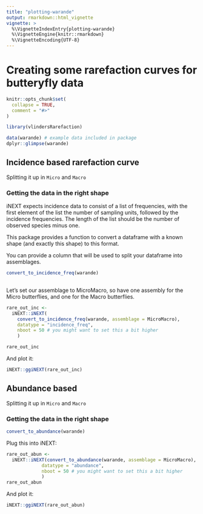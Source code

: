```yaml
---
title: "plotting-warande"
output: rmarkdown::html_vignette
vignette: >
  %\VignetteIndexEntry{plotting-warande}
  %\VignetteEngine{knitr::rmarkdown}
  %\VignetteEncoding{UTF-8}
---
```

# Creating some rarefaction curves for butteryfly data
```r
knitr::opts_chunk$set(
  collapse = TRUE,
  comment = "#>"
)
```

```r
library(vlindersRarefaction)
```

```r
data(warande) # example data included in package
dplyr::glimpse(warande)
```
## Incidence based rarefaction curve

Splitting it up in `Micro` and `Macro`

### Getting the data in the right shape

iNEXT expects incidence data to consist of a list of frequencies, with the first element of the list the number of sampling units, followed by the incidence frequencies. The length of the list should be the number of observed species minus one. 

This package provides a function to convert a dataframe with a known shape (and
exactly this shape) to this format. 

You can provide a column that will be used to split your dataframe into assemblages.

```r
convert_to_incidence_freq(warande)
  
```

Let's set our assemblage to MicroMacro, so have one assembly for the Micro butterflies, and one for the Macro butterflies.

```r
rare_out_inc <- 
  iNEXT::iNEXT(
    convert_to_incidence_freq(warande, assemblage = MicroMacro),
    datatype = "incidence_freq",
    nboot = 50 # you might want to set this a bit higher
    )

rare_out_inc
```

And plot it:

```r
iNEXT::ggiNEXT(rare_out_inc)
```

## Abundance based

Splitting it up in `Micro` and `Macro`

### Getting the data in the right shape

```r
convert_to_abundance(warande)
```
Plug this into iNEXT:

```r
rare_out_abun <- 
  iNEXT::iNEXT(convert_to_abundance(warande, assemblage = MicroMacro),
             datatype = "abundance",
             nboot = 50 # you might want to set this a bit higher
             )
rare_out_abun

```
And plot it:

```r
iNEXT::ggiNEXT(rare_out_abun)
```


